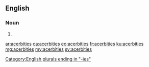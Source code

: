 ==English==

===Noun===
{{head|en|noun plural form}}

# {{plural of|acerbity|lang=en}}

[[Category:English plurals ending in "-ies"]]

[[ar:acerbities]]
[[ca:acerbities]]
[[eo:acerbities]]
[[fr:acerbities]]
[[ku:acerbities]]
[[mg:acerbities]]
[[my:acerbities]]
[[sv:acerbities]]